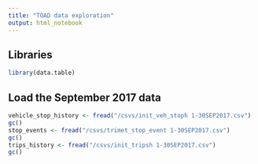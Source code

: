 ```yaml
---
title: "TOAD data exploration"
output: html_notebook
---
```


## Libraries
```r
library(data.table)

```

## Load the September 2017 data
```r
vehicle_stop_history <- fread("/csvs/init_veh_stoph 1-30SEP2017.csv")
gc()
stop_events <- fread("/csvs/trimet_stop_event 1-30SEP2017.csv")
gc()
trips_history <- fread("/csvs/init_tripsh 1-30SEP2017.csv")
gc()

```

